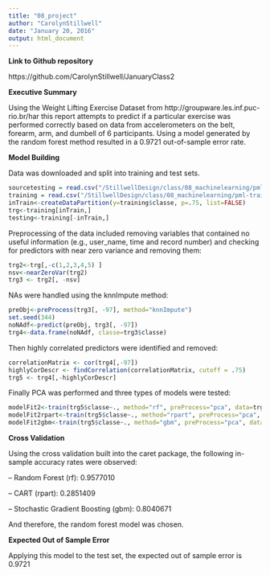 ```yaml
---
title: "08_project"
author: "CarolynStillwell"
date: "January 20, 2016"
output: html_document
---
```


**Link to Github repository** 

https://github.com/CarolynStillwell/JanuaryClass2

**Executive Summary**

Using the Weight Lifting Exercise Dataset from http://groupware.les.inf.puc-rio.br/har this report attempts to predict if a particular exercise was performed correctly based on data from accelerometers on the belt, forearm, arm, and dumbell of 6 participants. Using a model generated by the random forest method resulted in a 0.9721 out-of-sample error rate. 

**Model Building**

Data was downloaded and split into training and test sets.

```r
sourcetesting = read.csv("/StillwellDesign/class/08_machinelearning/pml-testing.csv")
training = read.csv("/StillwellDesign/class/08_machinelearning/pml-training.csv")
inTrain<-createDataPartition(y=training$classe, p=.75, list=FALSE)
trg<-training[inTrain,]
testing<-training[-inTrain,]
```

Preprocessing of the data included removing variables that contained no useful information (e.g., user_name, time and record number) and checking for predictors with near zero variance and removing them:
```r
trg2<-trg[,-c(1,2,3,4,5) ]
nsv<-nearZeroVar(trg2)
trg3 <- trg2[, -nsv]
```

NAs were handled using the knnImpute method:
```r
preObj<-preProcess(trg3[, -97], method="knnImpute")
set.seed(344)
noNAdf<-predict(preObj, trg3[, -97])
trg4<-data.frame(noNAdf, classe=trg3$classe)
```

Then highly correlated predictors were identified and removed:
```r
correlationMatrix <- cor(trg4[,-97])
highlyCorDescr <- findCorrelation(correlationMatrix, cutoff = .75)
trg5 <- trg4[,-highlyCorDescr]
```

Finally PCA was performed and three types of models were tested:
```r
modelFit2<-train(trg5$classe~., method="rf", preProcess="pca", data=trg5) 
modelFit2rpart<-train(trg5$classe~., method="rpart", preProcess="pca", data=trg5) 
modelFit2gbm<-train(trg5$classe~., method="gbm", preProcess="pca", data=trg5, verbose=FALSE) 
```

**Cross Validation**

Using the cross validation built into the caret package, the following in-sample accuracy rates were observed:

-- Random Forest (rf): 0.9577010

-- CART (rpart): 0.2851409

-- Stochastic Gradient Boosting (gbm): 0.8040671

And therefore, the random forest model was chosen.

**Expected Out of Sample Error**

Applying this model to the test set, the expected out of sample error is 0.9721 








